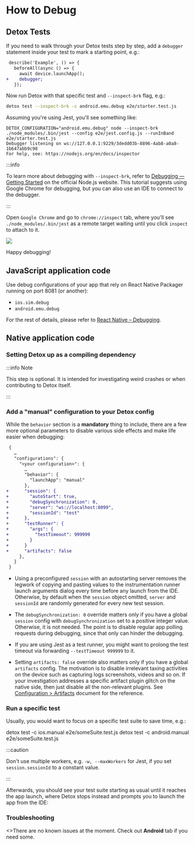 # How to Debug

## Detox Tests

If you need to walk through your Detox tests step by step, add a `debugger` statement
inside your test to mark a starting point, e.g.:

```diff title="e2e/starter.test.js"
 describe('Example', () => {
   beforeAll(async () => {
     await device.launchApp();
+    debugger;
   });
```

Now run Detox with that specific test and `--inspect-brk` flag, e.g.:

```bash
detox test --inspect-brk -c android.emu.debug e2e/starter.test.js
```

Assuming you're using Jest, you'll see something like:

```plain text
DETOX_CONFIGURATION="android.emu.debug" node --inspect-brk ./node_modules/.bin/jest --config e2e/jest.config.js --runInBand e2e/starter.test.js
Debugger listening on ws://127.0.0.1:9229/3dedd03b-8896-4ab8-a0a8-1b647abb9c98
For help, see: https://nodejs.org/en/docs/inspector
```

:::info

To learn more about debugging with `--inspect-brk`, refer to
[Debugging — Getting Started](https://nodejs.org/en/docs/guides/debugging-getting-started/)
on the official Node.js website. This tutorial suggests using Google Chrome for debugging,
but you can also use an IDE to connect to the debugger.

:::

Open `Google Chrome` and go to `chrome://inspect` tab, where you'll see `./node_modules/.bin/jest` as a remote
target waiting until you click `inspect` to attach to it.

![](../img/inspect-brk.png)

Happy debugging!

## JavaScript application code

Use debug configurations of your app that rely on React Native Packager running on port 8081 (or another):

* `ios.sim.debug`
* `android.emu.debug`

For the rest of details, please refer to [React Native – Debugging](https://reactnative.dev/docs/debugging).

## Native application code

### Setting Detox up as a compiling dependency

:::info Note

This step is optional. It is intended for investigating weird crashes or when contributing to Detox itself.

:::

<Tabs groupId="mobileOs">
  <TabItem value="iOS" label="iOS" default>
    <CompilingIOS />
  </TabItem>
  <TabItem value="Android" label="Android">
    <CompilingAndroid />
  </TabItem>
</Tabs>

### Add a "manual" configuration to your Detox config

<Tabs groupId="mobileOs">
  <TabItem value="iOS" label="iOS" default>
    <ConfigIOS />
  </TabItem>
  <TabItem value="Android" label="Android">
    <ConfigAndroid />
  </TabItem>
</Tabs>

While the `behavior` section is a **mandatory** thing to include, there are a few more optional
parameters to disable various side effects and make life easier when debugging:

```diff
 {
   …
   "configurations": {
     "<your configuration>": {
       …
       "behavior": {
         "launchApp": "manual"
       },
+      "session": {
+        "autoStart": true,
+        "debugSynchronization": 0,
+        "server": "ws://localhost:8099",
+        "sessionId": "test"
+      },
+      "testRunner": {
+        "args": {
+          "testTimeout": 999999
+        }
+      }
+      "artifacts": false
     },
   }
 }
```

- Using a preconfigured `session` with an autostarting server removes the legwork of copying and
pasting values to the instrumentation runner launch arguments dialog every time before any launch
from the IDE. Otherwise, by default when the `session` object omitted, `server` and `sessionId`
are randomly generated for every new test session.

- The `debugSynchronization: 0` override matters only if you have a global `session` config
with `debugSynchronization` set to a positive integer value. Otherwise, it is not needed. The point
is to disable regular app polling requests during debugging, since that only can hinder the debugging.

- If you are using Jest as a test runner, you might want to prolong the test timeout via forwarding
`--testTimeout 999999` to it.

- Setting `artifacts: false` override also matters only if you have a global `artifacts` config.
The motivation is to disable irrelevant taxing activities on the device such as capturing logs
screenshots, videos and so on. If your investigation addresses a specific artifact plugin glitch
on the native side, then just disable all the non-relevant plugins. See
[Configuration > Artifacts](../config/artifacts.mdx) document for the reference.

### Run a specific test

Usually, you would want to focus on a specific test suite to save time, e.g.:

<Tabs groupId="mobileOs">
  <TabItem value="iOS" label="iOS">
    <CodeBlock language="sh">
      detox test -c ios.manual e2e/someSuite.test.js
    </CodeBlock>
  </TabItem>
  <TabItem value="Android" label="Android">
    <CodeBlock language="sh">
      detox test -c android.manual e2e/someSuite.test.js
    </CodeBlock>
  </TabItem>
</Tabs>

:::caution

Don't use multiple workers, e.g. `-w, --maxWorkers` for Jest, if you set `session.sessionId` to a constant value.

:::

Afterwards, you should see your test suite starting as usual until it reaches the app launch, where
Detox stops instead and prompts you to launch the app from the IDE:

<Tabs groupId="mobileOs">
  <TabItem value="iOS" label="iOS">
    <RunIos />
  </TabItem>
  <TabItem value="Android" label="Android">
    <RunAndroid />
  </TabItem>
</Tabs>

### Troubleshooting

<Tabs groupId="mobileOs">
  <TabItem value="iOS" label="iOS">
    <>There are no known issues at the moment. Check out <b>Android</b> tab if you need some.</>
  </TabItem>
  <TabItem value="Android" label="Android">
    <TroubleshootingAndroid />
  </TabItem>
</Tabs>
